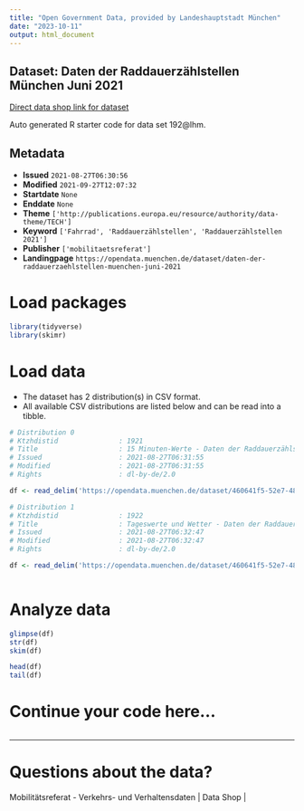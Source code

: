 ```yaml
---
title: "Open Government Data, provided by Landeshauptstadt München"
date: "2023-10-11"
output: html_document
---
```


## Dataset: Daten der Raddauerzählstellen München Juni 2021

[Direct data shop link for dataset](https://opendata.muenchen.de/dataset/daten-der-raddauerzaehlstellen-muenchen-juni-2021)

Auto generated R starter code for data set 192@lhm.

## Metadata

- **Issued** `2021-08-27T06:30:56`
- **Modified** `2021-09-27T12:07:32`
- **Startdate** `None`
- **Enddate** `None`
- **Theme** `['http://publications.europa.eu/resource/authority/data-theme/TECH']`
- **Keyword** `['Fahrrad', 'Raddauerzählstellen', 'Raddauerzählstellen 2021']`
- **Publisher** `['mobilitaetsreferat']`
- **Landingpage** `https://opendata.muenchen.de/dataset/daten-der-raddauerzaehlstellen-muenchen-juni-2021`


# Load packages

```r

library(tidyverse)
library(skimr)

```

# Load data

-   The dataset has 2 distribution(s) in CSV format.
-   All available CSV distributions are listed below and can be read into a tibble.

```r

# Distribution 0
# Ktzhdistid               : 1921
# Title                    : 15 Minuten-Werte - Daten der Raddauerzählstellen München Juni 2021
# Issued                   : 2021-08-27T06:31:55
# Modified                 : 2021-08-27T06:31:55
# Rights                   : dl-by-de/2.0

df <- read_delim('https://opendata.muenchen.de/dataset/460641f5-52e7-48fd-96db-3413caba9688/resource/2872d047-afb2-443f-b999-176709d930c1/download/rad_2021_06_15min.csv')

# Distribution 1
# Ktzhdistid               : 1922
# Title                    : Tageswerte und Wetter - Daten der Raddauerzählstellen München Juni 2021
# Issued                   : 2021-08-27T06:32:47
# Modified                 : 2021-08-27T06:32:47
# Rights                   : dl-by-de/2.0

df <- read_delim('https://opendata.muenchen.de/dataset/460641f5-52e7-48fd-96db-3413caba9688/resource/4e432546-8be8-43a7-a602-aa3361ad7d75/download/rad_2021_06_tage.csv')



```

# Analyze data

```r

glimpse(df)
str(df)
skim(df)

head(df)
tail(df)

```

# Continue your code here...

```r

```

------------------------------------------------------------------------

# Questions about the data?

Mobilitätsreferat - Verkehrs- und Verhaltensdaten | Data Shop | 
